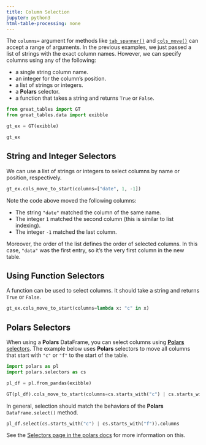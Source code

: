 ```yaml
---
title: Column Selection
jupyter: python3
html-table-processing: none
---
```


The `columns=` argument for methods like [`tab_spanner()`](`great_tables.GT.tab_spanner`) and [`cols_move()`](`great_tables.GT.cols_move`) can accept a range of arguments. In the previous examples, we just passed a list of strings with the exact column names. However, we can specify columns using any of the following:

* a single string column name.
* an integer for the column's position.
* a list of strings or integers.
* a **Polars** selector.
* a function that takes a string and returns `True` or `False`.

```python
from great_tables import GT
from great_tables.data import exibble

gt_ex = GT(exibble)

gt_ex
```

## String and Integer Selectors

We can use a list of strings or integers to select columns by name or position, respectively.

```python
gt_ex.cols_move_to_start(columns=["date", 1, -1])
```

Note the code above moved the following columns:

* The string `"date"` matched the column of the same name.
* The integer `1` matched the second column (this is similar to list indexing).
* The integer `-1` matched the last column.

Moreover, the order of the list defines the order of selected columns. In this case, `"data"` was the first entry, so it's the very first column in the new table.

## Using Function Selectors

A function can be used to select columns. It should take a string and returns `True` or `False`.

```python
gt_ex.cols_move_to_start(columns=lambda x: "c" in x)
```

## **Polars** Selectors

When using a **Polars** DataFrame, you can select columns using [**Polars** selectors](https://pola-rs.github.io/polars/py-polars/html/reference/selectors.html). The example below uses **Polars** selectors to move all columns that start with `"c"` or `"f"` to the start of the table.

```python
import polars as pl
import polars.selectors as cs

pl_df = pl.from_pandas(exibble)

GT(pl_df).cols_move_to_start(columns=cs.starts_with("c") | cs.starts_with("f"))
```

In general, selection should match the behaviors of the **Polars** `DataFrame.select()` method.

```python
pl_df.select(cs.starts_with("c") | cs.starts_with("f")).columns
```

See the [Selectors page in the polars docs](https://pola-rs.github.io/polars/py-polars/html/reference/selectors.html) for more information on this.


